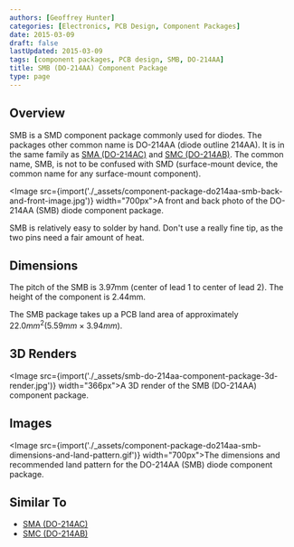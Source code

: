 ```yaml
---
authors: [Geoffrey Hunter]
categories: [Electronics, PCB Design, Component Packages]
date: 2015-03-09
draft: false
lastUpdated: 2015-03-09
tags: [component packages, PCB design, SMB, DO-214AA]
title: SMB (DO-214AA) Component Package
type: page
---
```



## Overview

SMB is a SMD component package commonly used for diodes. The packages other common name is DO-214AA (diode outline 214AA). It is in the same family as [SMA (DO-214AC)](/pcb-design/component-packages/sma-do-214ac-component-package/) and [SMC (DO-214AB)](/pcb-design/component-packages/smc-do-214ab-component-package/). The common name, SMB, is not to be confused with SMD (surface-mount device, the common name for any surface-mount component).

<Image src={import('./_assets/component-package-do214aa-smb-back-and-front-image.jpg')} width="700px">A front and back photo of the DO-214AA (SMB) diode component package.</Image>

SMB is relatively easy to solder by hand. Don't use a really fine tip, as the two pins need a fair amount of heat.

## Dimensions

The pitch of the SMB is 3.97mm (center of lead 1 to center of lead 2). The height of the component is 2.44mm.

The SMB package takes up a PCB land area of approximately $22.0mm^2 (5.59mm \times 3.94mm)$.

## 3D Renders

<Image src={import('./_assets/smb-do-214aa-component-package-3d-render.jpg')} width="366px">A 3D render of the SMB (DO-214AA) component package.</Image>

## Images

<Image src={import('./_assets/component-package-do214aa-smb-dimensions-and-land-pattern.gif')} width="700px">The dimensions and recommended land pattern for the DO-214AA (SMB) diode component package.</Image>

## Similar To

* [SMA (DO-214AC)](/pcb-design/component-packages/sma-do-214ac-component-package/)
* [SMC (DO-214AB)](/pcb-design/component-packages/smc-do-214ab-component-package/)